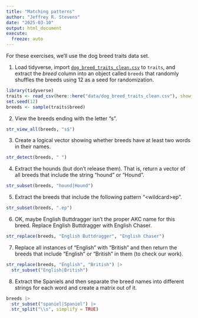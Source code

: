 ```yaml
---
title: "Matching patterns"
author: "Jeffrey R. Stevens"
date: "2025-03-10"
output: html_document
execute:
  freeze: auto
---
```


For these exercises, we'll use the dog breed traits data set. 

1. Load tidyverse, import [`dog_breed_traits_clean.csv`](https://jeffreyrstevens.github.io/dpavir2025/data/dog_breed_traits_clean.csv) to `traits`, and extract the _breed_ column into an object called `breeds` that randomly shuffles the breeds using 12 as a seed for randomization.

```r
library(tidyverse)
traits <- read_csv(here::here("data/dog_breed_traits_clean.csv"), show_col_types = FALSE)
set.seed(12)
breeds <- sample(traits$breed)
```


2. View the breeds ending with the letter "s".

```r
str_view_all(breeds, "s$")
```


3. Create a logical vector showing whether breeds have at least two words in their names.

```r
str_detect(breeds, " ")
```


4. Extract the hounds (but don't release them). That is, return a vector of all breeds that include the string "hound" or "Hound".

```r
str_subset(breeds, "hound|Hound")
```


5. Extract the breeds that include the following pattern "\<wildcard\>ep".

```r
str_subset(breeds, ".ep")
```


6. OK, maybe English Buttdragger isn't the proper AKC name for this breed. Replace English Buttdragger with English Chaser.

```r
str_replace(breeds, "English Buttdragger", "English Chaser")
```


7. Replace all instances of "English" with "British" and then return the breeds that include "English" or "British" in them (to check our work).

```r
str_replace(breeds, "English", "British") |> 
  str_subset("English|British")
```


8. Extract the Spaniels and then separate the breed names into different strings for each word and create a matrix out of it.

```r
breeds |> 
  str_subset("spaniel|Spaniel") |> 
  str_split("\\s", simplify = TRUE)
```

